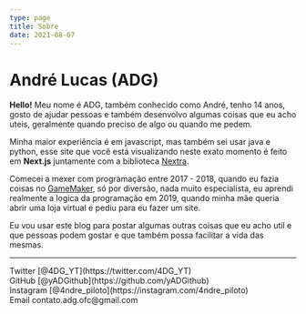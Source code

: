 ```yaml
---
type: page
title: Sobre
date: 2021-08-07
---
```


# André Lucas (ADG)

**Hello!** Meu nome é ADG, também conhecido como André, tenho 14 anos, gosto de ajudar pessoas e também desenvolvo algumas coisas que eu acho uteis, geralmente quando preciso de algo ou quando me pedem.

Minha maior experiência é em javascript, mas também sei usar java e python, esse site que você está visualizando neste exato momento é feito em **Next.js** juntamente com a biblioteca [Nextra](https://nextra.vercel.app/).

Comecei a mexer com programação entre 2017 - 2018, quando eu fazia coisas no [GameMaker](https://www.yoyogames.com/pt-BR/gamemaker), só por diversão, nada muito especialista, eu aprendi realmente a logica da programação em 2019, quando minha mãe queria abrir uma loja virtual e pediu para eu fazer um site.

Eu vou usar este blog para postar algumas outras coisas que eu acho util e que pessoas podem gostar e que também possa facilitar a vida das mesmas.

---

<div>
  Twitter [@4DG_YT](https://twitter.com/4DG_YT)
  <br />
  GitHub [@yADGithub](https://github.com/yADGithub)
  <br />
  Instagram [@4ndre_piloto](https://instagram.com/4ndre_piloto)
  <br />
  Email contato.adg.ofc@gmail.com
</div>
